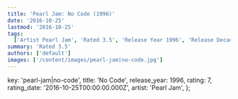 ```yaml
---
title: 'Pearl Jam: No Code (1996)'
date: '2016-10-25'
lastmod: '2016-10-25'
tags:
  ['Artist Pearl Jam', 'Rated 3.5', 'Release Year 1996', 'Release Decade 1990']
summary: 'Rated 3.5'
authors: ['default']
images: ['/content/images/pearl-jam|no-code.jpg']
---
```


  key: 'pearl-jam|no-code',
  title: 'No Code',
  release_year: 1996,
  rating: 7,
  rating_date: '2016-10-25T00:00:00.000Z',
  artist: 'Pearl Jam',
};

<MusicRating data={data} />
